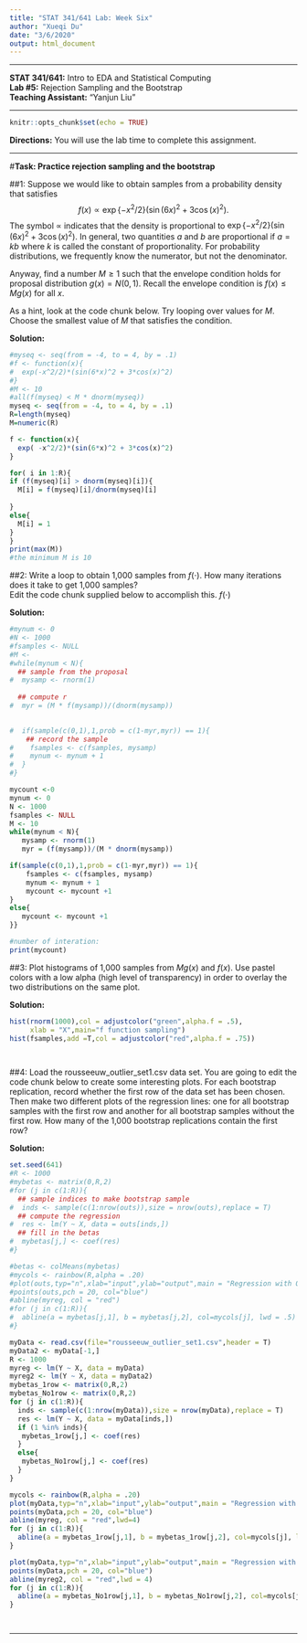 ---
title: "STAT 341/641 Lab: Week Six"
author: "Xueqi Du"
date: "3/6/2020"
output: html_document
---
---

**STAT 341/641:**        Intro to EDA and Statistical Computing  
**Lab #5:**              Rejection Sampling and the Bootstrap  
**Teaching Assistant:**  "Yanjun Liu"

* * *

```{r setup, include=FALSE}
knitr::opts_chunk$set(echo = TRUE)
```

**Directions:**  You will use the lab time to complete this assignment.

* * *

#**Task: Practice rejection sampling and the bootstrap**  


##1: Suppose we would like to obtain samples from a probability density that satisfies
$$f(x) \propto \exp\left\{-x^2/2 \right\}(\sin(6x)^2 + 3\cos(x)^2).$$
The symbol $\propto$ indicates that the density is proportional to $\exp\left\{-x^2/2 \right\}(\sin(6x)^2 + 3\cos(x)^2)$.  In general, two quantities $a$ and $b$ are proportional if $a = kb$ where $k$ is called the constant of proportionality.  For probability distributions, we frequently know the numerator, but not the denominator.  

Anyway, find a number $M \geq 1$ such that the envelope condition holds for proposal distribution $g(x) = N(0,1).$  Recall the envelope condition is $f(x) \leq M g(x)$ for all $x$.  

As a hint, look at the code chunk below.  Try looping over values for $M$.  Choose the smallest value of $M$ that satisfies the condition. 


**Solution:**
```{r}
#myseq <- seq(from = -4, to = 4, by = .1)
#f <- function(x){
#  exp(-x^2/2)*(sin(6*x)^2 + 3*cos(x)^2)
#}
#M <- 10
#all(f(myseq) < M * dnorm(myseq))
myseq <- seq(from = -4, to = 4, by = .1)
R=length(myseq)
M=numeric(R)

f <- function(x){
  exp( -x^2/2)*(sin(6*x)^2 + 3*cos(x)^2)
}

for( i in 1:R){
if (f(myseq)[i] > dnorm(myseq)[i]){
  M[i] = f(myseq)[i]/dnorm(myseq)[i]
  
}
else{
  M[i] = 1 
}
}
print(max(M))
#the minimum M is 10

```
##2: Write a loop to obtain 1,000 samples from $f(\cdot)$.  How many iterations does it take to get 1,000 samples?  
Edit the code chunk supplied below to accomplish this. $f(\cdot)$

**Solution:**  
```{r}
#mynum <- 0
#N <- 1000
#fsamples <- NULL
#M <- 
#while(mynum < N){
  ## sample from the proposal
#  mysamp <- rnorm(1)
  
  ## compute r
#  myr = (M * f(mysamp))/(dnorm(mysamp)) 

  
#  if(sample(c(0,1),1,prob = c(1-myr,myr)) == 1){
    ## record the sample
#    fsamples <- c(fsamples, mysamp)
#    mynum <- mynum + 1
#  }
#}

mycount <-0
mynum <- 0
N <- 1000
fsamples <- NULL
M <- 10
while(mynum < N){
   mysamp <- rnorm(1)
   myr = (f(mysamp))/(M * dnorm(mysamp)) 

if(sample(c(0,1),1,prob = c(1-myr,myr)) == 1){
    fsamples <- c(fsamples, mysamp)
    mynum <- mynum + 1
    mycount <- mycount +1
}
else{
   mycount <- mycount +1
}}

#number of interation:
print(mycount)


```

##3: Plot histograms of 1,000 samples from $Mg(x)$ and $f(x)$.  Use pastel colors with a low alpha (high level of transparency) in order to overlay the two distributions on the same plot.


**Solution:**  
```{r}
hist(rnorm(1000),col = adjustcolor("green",alpha.f = .5),
     xlab = "X",main="f function sampling")
hist(fsamples,add =T,col = adjustcolor("red",alpha.f = .75))
       



```

##4: Load the rousseeuw_outlier_set1.csv data set.  You are going to edit the code chunk below to create some interesting plots. For each bootstrap replication, record whether the first row of the data set has been chosen.  Then make two different plots of the regression lines:  one for all bootstrap samples with the first row and another for all bootstrap samples without the first row.  How many of the 1,000 bootstrap replications contain the first row?

**Solution:**  
```{r}
set.seed(641)
#R <- 1000
#mybetas <- matrix(0,R,2)
#for (j in c(1:R)){
  ## sample indices to make bootstrap sample
#  inds <- sample(c(1:nrow(outs)),size = nrow(outs),replace = T)
  ## compute the regression
#  res <- lm(Y ~ X, data = outs[inds,])
  ## fill in the betas
#  mybetas[j,] <- coef(res)
#}

#betas <- colMeans(mybetas)
#mycols <- rainbow(R,alpha = .20)
#plot(outs,typ="n",xlab="input",ylab="output",main = "Regression with Outliers")
#points(outs,pch = 20, col="blue")
#abline(myreg, col = "red")
#for (j in c(1:R)){
#  abline(a = mybetas[j,1], b = mybetas[j,2], col=mycols[j], lwd = .5)
#}

myData <- read.csv(file="rousseeuw_outlier_set1.csv",header = T)
myData2 <- myData[-1,]
R <- 1000
myreg <- lm(Y ~ X, data = myData) 
myreg2 <- lm(Y ~ X, data = myData2) 
mybetas_1row <- matrix(0,R,2)
mybetas_No1row <- matrix(0,R,2)
for (j in c(1:R)){
  inds <- sample(c(1:nrow(myData)),size = nrow(myData),replace = T)
  res <- lm(Y ~ X, data = myData[inds,])
  if (1 %in% inds){
   mybetas_1row[j,] <- coef(res)
  }
  else{
   mybetas_No1row[j,] <- coef(res) 
  }
}

mycols <- rainbow(R,alpha = .20)
plot(myData,typ="n",xlab="input",ylab="output",main = "Regression with Outliers(include row 1)" )
points(myData,pch = 20, col="blue")
abline(myreg, col = "red",lwd=4)
for (j in c(1:R)){
  abline(a = mybetas_1row[j,1], b = mybetas_1row[j,2], col=mycols[j], lwd = .5)
}

plot(myData,typ="n",xlab="input",ylab="output",main = "Regression with Outliers(not include row 1)" )
points(myData,pch = 20, col="blue")
abline(myreg2, col = "red",lwd = 4)
for (j in c(1:R)){
  abline(a = mybetas_No1row[j,1], b = mybetas_No1row[j,2], col=mycols[j], lwd = .5)
}




```


* * *
